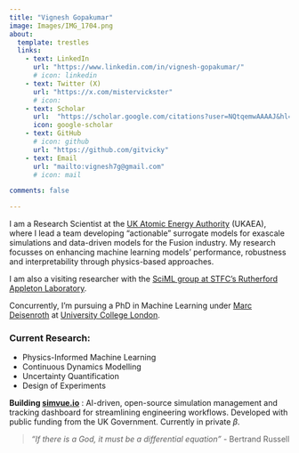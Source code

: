 ```yaml
---
title: "Vignesh Gopakumar"
image: Images/IMG_1704.png
about:
  template: trestles
  links:
    - text: LinkedIn
      url: "https://www.linkedin.com/in/vignesh-gopakumar/"
      # icon: linkedin
    - text: Twitter (X)
      url: "https://x.com/mistervickster"
      # icon: 
    - text: Scholar
      url:  "https://scholar.google.com/citations?user=NQtqemwAAAAJ&hl=en"
      icon: google-scholar
    - text: GitHub
      # icon: github
      url: "https://github.com/gitvicky"
    - text: Email
      url: "mailto:vignesh7g@gmail.com"
      # icon: mail

comments: false

---
```

<!-- ::: {.center}
***Can AI learn to obey physics?***
::: -->

I am a Research Scientist at the [UK Atomic Energy Authority](https://ccfe.ukaea.uk/) (UKAEA), where I lead a team developing "actionable" surrogate models for exascale simulations and data-driven models for the Fusion industry. My research focusses on enhancing machine learning models' performance, robustness and interpretability through physics-based approaches. 

I am also a visiting researcher with the [SciML group at STFC's Rutherford Appleton Laboratory](https://www.scd.stfc.ac.uk/Pages/Scientific-Machine-Learning.aspx). 

Concurrently, I'm pursuing a PhD in Machine Learning under [Marc Deisenroth](https://www.deisenroth.cc/) at [University College London](https://www.ucl.ac.uk/ai-centre/).

<!-- Current Hot Take: "The world would be so much better if we could just invert these matrices."  -->

### Current Research: 

* Physics-Informed Machine Learning
* Continuous Dynamics Modelling
* Uncertainty Quantification
* Design of Experiments

**Building [simvue.io](https://simvue.io)** : AI-driven, open-source simulation management and tracking dashboard for streamlining engineering workflows. Developed with public funding from the UK Government. Currently in private $\beta$. 

> *"If there is a God, it must be a differential equation"* - Bertrand Russell
